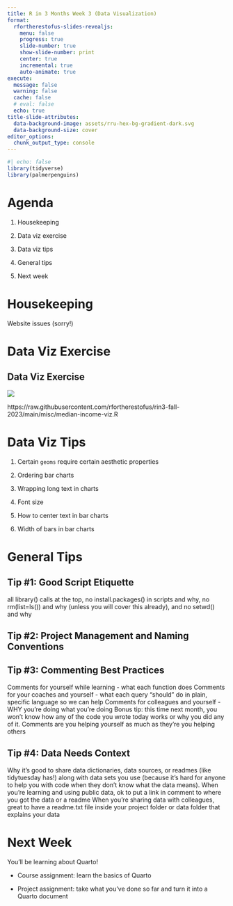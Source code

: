 ```yaml
---
title: R in 3 Months Week 3 (Data Visualization)
format:
  rfortherestofus-slides-revealjs:
    menu: false
    progress: true
    slide-number: true
    show-slide-number: print
    center: true
    incremental: true
    auto-animate: true
execute: 
  message: false
  warning: false
  cache: false
  # eval: false
  echo: true
title-slide-attributes:
  data-background-image: assets/rru-hex-bg-gradient-dark.svg
  data-background-size: cover
editor_options: 
  chunk_output_type: console
---
```


```r
#| echo: false
library(tidyverse)
library(palmerpenguins)
```

# Agenda

1.  Housekeeping

2.  Data viz exercise

3.  Data viz tips

4.  General tips

5.  Next week

# Housekeeping

Website issues (sorry!)

# Data Viz Exercise {.inverse}

## Data Viz Exercise

![](assets/median-income-example.png)

::: notes
https://raw.githubusercontent.com/rfortherestofus/rin3-fall-2023/main/misc/median-income-viz.R
:::

# Data Viz Tips

1.  Certain `geoms` require certain aesthetic properties

2.  Ordering bar charts

3.  Wrapping long text in charts

4.  Font size

5.  How to center text in bar charts

6.  Width of bars in bar charts

# General Tips {.inverse}

## Tip #1: Good Script Etiquette

::: {.notes}
all library() calls at the top, no install.packages() in scripts and why, no rm(list=ls()) and why (unless you will cover this already), and no setwd() and why
:::

## Tip #2: Project Management and Naming Conventions

## Tip #3: Commenting Best Practices

::: {.notes}
Comments for yourself while learning - what each function does
Comments for your coaches and yourself - what each query “should” do in plain, specific language so we can help
Comments for colleagues and yourself - WHY you’re doing what you’re doing
Bonus tip: this time next month, you won’t know how any of the code you wrote today works or why you did any of it. Comments are you helping yourself as much as they’re you helping others
:::

## Tip #4: Data Needs Context

::: {.notes}
Why it’s good to share data dictionaries, data sources, or readmes (like tidytuesday has!) along with data sets you use (because it’s hard for anyone to help you with code when they don’t know what the data means).
When you’re learning and using public data, ok to put a link in comment to where you got the data or a readme
When you’re sharing data with colleagues, great to have a readme.txt file inside your project folder or data folder that explains your data
:::

# Next Week

You'll be learning about Quarto!

-   Course assignment: learn the basics of Quarto

-   Project assignment: take what you've done so far and turn it into a Quarto document
